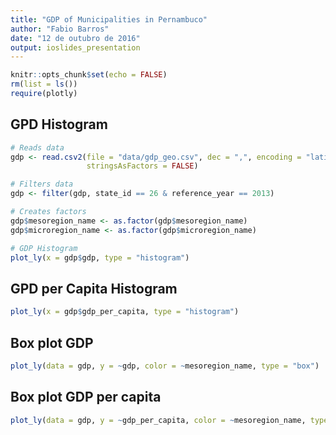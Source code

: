 ```yaml
---
title: "GDP of Municipalities in Pernambuco"
author: "Fabio Barros"
date: "12 de outubro de 2016"
output: ioslides_presentation
---
```


```r
knitr::opts_chunk$set(echo = FALSE)
rm(list = ls())
require(plotly)
```

## GPD Histogram
```r
# Reads data
gdp <- read.csv2(file = "data/gdp_geo.csv", dec = ",", encoding = "latin1",
                 stringsAsFactors = FALSE)

# Filters data
gdp <- filter(gdp, state_id == 26 & reference_year == 2013)

# Creates factors
gdp$mesoregion_name <- as.factor(gdp$mesoregion_name)
gdp$microregion_name <- as.factor(gdp$microregion_name)

# GDP Histogram
plot_ly(x = gdp$gdp, type = "histogram")
```

## GPD per Capita Histogram
```r
plot_ly(x = gdp$gdp_per_capita, type = "histogram")
```

## Box plot GDP  
```r
plot_ly(data = gdp, y = ~gdp, color = ~mesoregion_name, type = "box")
```

## Box plot GDP per capita 
```r
plot_ly(data = gdp, y = ~gdp_per_capita, color = ~mesoregion_name, type = "box")
```

